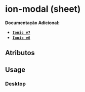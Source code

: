 
<Meta of={sheetStories} />

# ion-modal (sheet)

**Documentação Adicional:**

- **[`Ionic v7`](https://ionicframework.com/docs/api/modal)**
- **[`Ionic v6`](https://ionicframework.com/docs/v6/api/modal)**

## Atributos

<Canvas of={sheetStories.Default} />
<Controls of={sheetStories.Default} />

## Usage

### Desktop

```ts
// sheet-example.ts
import { BreakpointUtils } from '???';
import { sheetEnterAnimationDesktop, sheetEnterAnimationMobile, sheetLeaveAnimationDesktop } from '???';

async function openModal() {
  const modal = await modalController.create({
    component: 'sheet-example',
    cssClass: 'tp-sheet',
    enterAnimation: BreakpointUtils.mediaQueryDown(BreakPointPixelEnum.LG)
        ? sheetEnterAnimationMobile
        : sheetEnterAnimationDesktop,
      leaveAnimation: BreakpointUtils.mediaQueryDown(BreakPointPixelEnum.LG)
        ? sheetEnterAnimationMobile
        : sheetLeaveAnimationDesktop
  });

  await modal.present();
}

async function closeModal() {
  await modal.dismiss();
}
```

```html
<!-- sheet-example.html -->

```
